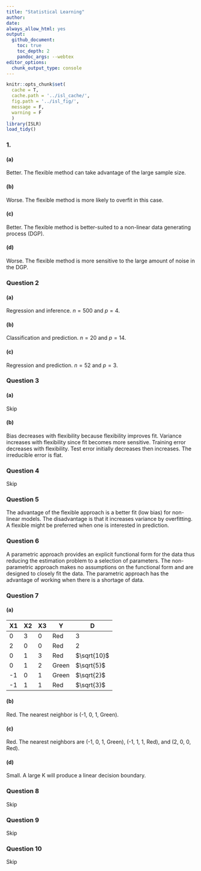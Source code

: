 ```yaml
---
title: "Statistical Learning"
author:
date:
always_allow_html: yes
output:
  github_document:
    toc: true
    toc_depth: 2
    pandoc_args: --webtex
editor_options: 
  chunk_output_type: console
---
```


```r
knitr::opts_chunk$set(
  cache = T,
  cache.path = '../isl_cache/',
  fig.path = '../isl_fig/',
  message = F,
  warning = F
  )
library(ISLR)
load_tidy()
```

### 1.

#### (a)

Better. The flexible method can take advantage of the large sample size.

#### (b)

Worse. The flexible method is more likely to overfit in this case.

#### (c)

Better. The flexible method is better-suited to a non-linear data generating process (DGP).

#### (d)

Worse. The flexible method is more sensitive to the large amount of noise in the DGP.

### Question 2

#### (a)

Regression and inference. $n = 500$ and $p = 4$.

#### (b)

Classification and prediction. $n = 20$ and $p = 14$.

#### (c) 

Regression and prediction. $n = 52$ and $p = 3$.

### Question 3

#### (a)

Skip

#### (b)

Bias decreases with flexibility because flexibility improves fit. Variance increases with flexibility since fit becomes more sensitive.  Training error decreases with flexibility.  Test error initially decreases then increases.  The irreducible error is flat.

### Question 4

Skip

### Question 5

The advantage of the flexible approach is a better fit (low bias) for non-linear models.  The disadvantage is that it increases variance by overfitting. A flexible might be preferred when one is interested in prediction.

### Question 6

A parametric approach provides an explicit functional form for the data thus reducing the estimation problem to a selection of parameters. The non-parametric approach makes no assumptions on the functional form and are designed to closely fit the data. The parametric approach has the advantage of working when there is a shortage of data.

### Question 7

#### (a)

X1 | X2 | X3 | Y | D
-- | -- | -- | - | -
0 | 3 | 0 | Red | 3
2 | 0 | 0 | Red | 2
0 | 1 | 3 | Red | $\sqrt{10}$
0 | 1 | 2 | Green | $\sqrt{5}$
-1 | 0 | 1 | Green | $\sqrt{2}$
-1 | 1 | 1 | Red | $\sqrt{3}$

#### (b)

Red. The nearest neighbor is (-1, 0, 1, Green).

#### (c)

Red. The nearest neighbors are (-1, 0, 1, Green), (-1, 1, 1, Red), and (2, 0, 0, Red).

#### (d)

Small. A large K will produce a linear decision boundary.

### Question 8

Skip

### Question 9

Skip

### Question 10

Skip